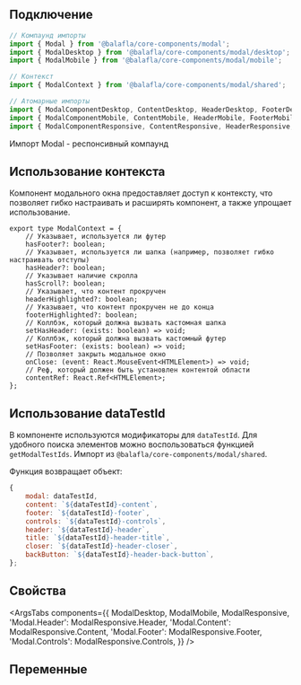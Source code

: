 
## Подключение

```jsx
// Компаунд импорты
import { Modal } from '@balafla/core-components/modal';
import { ModalDesktop } from '@balafla/core-components/modal/desktop';
import { ModalMobile } from '@balafla/core-components/modal/mobile';

// Контекст
import { ModalContext } from '@balafla/core-components/modal/shared';

// Атомарные импорты
import { ModalComponentDesktop, ContentDesktop, HeaderDesktop, FooterDesktop, ControlsDesktop } from '@balafla/core-components/modal/desktop';
import { ModalComponentMobile, ContentMobile, HeaderMobile, FooterMobile, ControlsMobile } from '@balafla/core-components/modal/mobile';
import { ModalComponentResponsive, ContentResponsive, HeaderResponsive, FooterResponsive, ControlsResponsive } from '@balafla/core-components/modal';

```

Импорт Modal - респонсивный компаунд

## Использование контекста

Компонент модального окна предоставляет доступ к контексту, что позволяет гибко настраивать и расширять компонент, а также упрощает использование.

```tsx
export type ModalContext = {
    // Указывает, используется ли футер
    hasFooter?: boolean;
    // Указывает, используется ли шапка (например, позволяет гибко настраивать отступы)
    hasHeader?: boolean;
    // Указывает наличие скролла
    hasScroll?: boolean;
    // Указывает, что контент прокручен
    headerHighlighted?: boolean;
    // Указывает, что контент прокручен не до конца
    footerHighlighted?: boolean;
    // Коллбэк, который должна вызвать кастомная шапка
    setHasHeader: (exists: boolean) => void;
    // Коллбэк, который должна вызвать кастомный футер
    setHasFooter: (exists: boolean) => void;
    // Позволяет закрыть модальное окно
    onClose: (event: React.MouseEvent<HTMLElement>) => void;
    // Реф, который должен быть установлен контентой области
    contentRef: React.Ref<HTMLElement>;
};
```

## Использование dataTestId

В компоненте используются модификаторы для `dataTestId`.
Для удобного поиска элементов можно воспользоваться функцией `getModalTestIds`.
Импорт из `@balafla/core-components/modal/shared`.

Функция возвращает объект:

```jsx
{
    modal: dataTestId,
    content: `${dataTestId}-content`,
    footer: `${dataTestId}-footer`,
    controls: `${dataTestId}-controls`,
    header: `${dataTestId}-header`,
    title: `${dataTestId}-header-title`,
    closer: `${dataTestId}-header-closer`,
    backButton: `${dataTestId}-header-back-button`,
};
```

## Свойства

<ArgsTabs
    components={{
        ModalDesktop,
        ModalMobile,
        ModalResponsive,
        'Modal.Header': ModalResponsive.Header,
        'Modal.Content': ModalResponsive.Content,
        'Modal.Footer': ModalResponsive.Footer,
        'Modal.Controls': ModalResponsive.Controls,
    }}
/>

## Переменные

<CssVars css={vars} />
